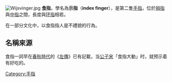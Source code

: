 {{otheruses|食指 (消歧義)}}
[[File:Wijsvinger.jpg|thumb]]
'''食指'''，學名為'''示指'''（'''index finger'''），是第二隻[[手指|手指]]，位於[[拇指|拇指]]與[[中指|中指]]之間，長度與[[环指|环指]]相若。

在一部分文化中，以食指指人是不禮貌的行為。

== 名稱來源 ==
食指一詞早在[[春秋時代|春秋時代]]的《[[左傳|左傳]]》已有記載，当[[公子宋|公子宋]]「食指大動」时，就预示着有好吃的。

{{手指}}

[[Category:手指|Category:手指]]


{{Anatomy-stub}}

{{人体解剖学}}